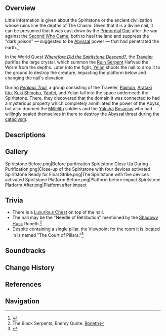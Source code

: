 {{Location Infobox
|image        = Spiritstone.png
|type         = Point of Interest
|map          = The Chasm: Underground Mines
|region       = Liyue
|area         = The Chasm: Underground Mines
|subarea      = 
}}
{{Location Intro|The '''Spiritstone'''<ref>{{Ref/Quest|Wherefore Did the Spiritstone Descend?}}</ref>|description=<p>It is a [[divine nail]] located in [[The Chasm: Underground Mines]]. A fragment known as the '''Wishstone''' was discovered in [[Stony Halls]], and the effect it had on the miners who came in contact with it prompted the [[Liyue Qixing]] to close off The Chasm entirely. Chunks of ore that seem to be related to this mysterious large crystal were also found.<ref>{{Ref/HEO|Find The Chasm Mining Records}}</ref></p>}}

==Overview==
Little information is given about the Spiritstone or the ancient civilization whose ruins line the depths of The Chasm. Given that it is a divine nail, it can be presumed that it was cast down by the [[Primordial One]] after the war against the [[Second Who Came]], both to heal the land and suppress the "dark poison" &mdash; suggested to be [[Abyss]]al power &mdash; that had penetrated the earth.<ref>{{Ref/Arti|Amethyst Crown}}</ref>

In the World Quest ''[[Wherefore Did the Spiritstone Descend?]]'', the [[Traveler]] purifies the large crystal, which summon the [[Ruin Serpent]] Haftvad the Worm from the depths. Later into the fight, [[Yelan]] shoots the nail to drop it to the ground to destroy the creature, impacting the platform below and changing the nail's elevation.

During ''[[Perilous Trail]]'', a group consisting of the Traveler, [[Paimon]], [[Arataki Itto]], [[Kuki Shinobu]], [[Yanfei]], and Yelan fall into the space underneath the Spiritstone. There, they discovered that the domain it was connected to had a mysterious property which completely annihilated the power of the Abyss, but also doomed the [[Millelith]] soldiers and the [[Yaksha]] [[Bosacius]] who had willingly sealed themselves in there to destroy the Abyssal threat during the [[cataclysm]].

==Descriptions==
{{Description|"Despite the Traveler's warnings, [[Zhiqiong|I]] still followed in {{MC|his|her}} footsteps to arrive at this place."<br />"I can barely comprehend the sight of this huge sky-blue crystal pillar before me. It cannot be from this continent — only the heavens, with which it shares its shade, could have been its home."<br />"I have decided to explore deeper within through secret paths to uncover its secrets... I wonder how far I can press on, and what further records I shall leave behind..."|Viewpoint, [[Viewpoint/The Court of Pillars|The Court of Pillars]]}}

==Gallery==
<gallery>
Spiritstone Before.png|Before purification
Spiritstone Close Up During Purification.png|Close-up of the Spiritstone with four devices activated
Spiritstone Ready for Final Strike.png|The Spiritstone with five devices activated
Spiritstone Platform Before.png|Platform before impact
Spiritstone Platform After.png|Platform after impact
</gallery>

==Trivia==
* There is a [[Luxurious Chest]] on top of the nail.
* The nail may be the "Needle of Retribution" mentioned by the [[Shadowy Husk]] Roneth.<ref>The Black Serpents, Enemy Quote: [[The Black Serpents#Quotes|Roneth]]</ref>
* Despite containing a single pillar, the Viewpoint for the room it is located in is named "The Court of Pillars."<ref>{{Ref/VP|The Court of Pillars}}</ref>

==Soundtracks==
{{Soundtracks by Category Table|Spiritstone Soundtracks|header=the Spiritstone}}

==Change History==
{{Change History|2.6}}

==References==
{{Reflist}}

==Navigation==
{{PoI Navbox|Liyue}}